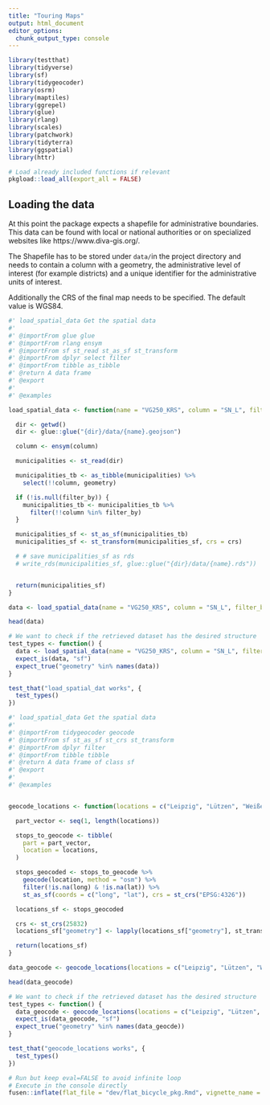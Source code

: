 ```yaml
---
title: "Touring Maps"
output: html_document
editor_options: 
  chunk_output_type: console
---
```


```r
library(testthat)
library(tidyverse)
library(sf)
library(tidygeocoder)
library(osrm)
library(maptiles)
library(ggrepel)
library(glue)
library(rlang)
library(scales)
library(patchwork)
library(tidyterra)
library(ggspatial)
library(httr)
```

<!--
 You need to run the 'description' chunk in the '0-dev_history.Rmd' file before continuing your code there.
-->

```r
# Load already included functions if relevant
pkgload::load_all(export_all = FALSE)
```

## Loading the data

At this point the package expects a shapefile for administrative boundaries. This data can be found
with local or national authorities or on specialized websites like https://www.diva-gis.org/.

 The Shapefile has to be stored under `data/`in the project directory and needs to contain a column with
 a geometry, the administrative level of interest (for example districts) and a unique identifier for the 
 administrative units of interest.

 Additionally the CRS of the final map needs to be specified. The default value is WGS84.

```r
#' load_spatial_data Get the spatial data
#'
#' @importFrom glue glue
#' @importFrom rlang ensym
#' @importFrom sf st_read st_as_sf st_transform
#' @importFrom dplyr select filter
#' @importFrom tibble as_tibble
#' @return A data frame
#' @export
#'
#' @examples

load_spatial_data <- function(name = "VG250_KRS", column = "SN_L", filter_by = NULL, crs = 25832) {

  dir <- getwd()
  dir <- glue::glue("{dir}/data/{name}.geojson")

  column <- ensym(column)

  municipalities <- st_read(dir)

  municipalities_tb <- as_tibble(municipalities) %>%
    select(!!column, geometry)

  if (!is.null(filter_by)) {
    municipalities_tb <- municipalities_tb %>%
      filter(!!column %in% filter_by)
  }

  municipalities_sf <- st_as_sf(municipalities_tb)
  municipalities_sf <- st_transform(municipalities_sf, crs = crs)

  # # save municipalities_sf as rds
  # write_rds(municipalities_sf, glue::glue("{dir}/data/{name}.rds"))


  return(municipalities_sf)
}
```


```r
data <- load_spatial_data(name = "VG250_KRS", column = "SN_L", filter_by = NULL, crs = 25832)

head(data)
```

```r
# We want to check if the retrieved dataset has the desired structure
test_types <- function() {
  data <- load_spatial_data(name = "VG250_KRS", column = "SN_L", filter_by = NULL, crs = 25832)
  expect_is(data, "sf") 
  expect_true("geometry" %in% names(data))
}

test_that("load_spatial_dat works", {
  test_types()
})
```


```r
#' load_spatial_data Get the spatial data
#'
#' @importFrom tidygeocoder geocode
#' @importFrom sf st_as_sf st_crs st_transform
#' @importFrom dplyr filter
#' @importFrom tibble tibble
#' @return A data frame of class sf
#' @export
#'
#' @examples


geocode_locations <- function(locations = c("Leipzig", "Lützen", "Weißenfels", "Naumburg", "Bad Kösen", "bad Sulza", "Auerstedt"), crs = 25832) {

  part_vector <- seq(1, length(locations))

  stops_to_geocode <- tibble(
    part = part_vector,
    location = locations,
  )

  stops_geocoded <- stops_to_geocode %>%
    geocode(location, method = "osm") %>%
    filter(!is.na(long) & !is.na(lat)) %>%
    st_as_sf(coords = c("long", "lat"), crs = st_crs("EPSG:4326"))

  locations_sf <- stops_geocoded

  crs <- st_crs(25832)
  locations_sf["geometry"] <- lapply(locations_sf["geometry"], st_transform, crs) 

  return(locations_sf)
}

```


```r
data_geocode <- geocode_locations(locations = c("Leipzig", "Lützen", "Weißenfels", "Naumburg", "Bad Kösen", "bad Sulza", "Auerstedt"), crs = 25832)

head(data_geocode)
```

```r
# We want to check if the retrieved dataset has the desired structure
test_types <- function() {
  data_geocode <- geocode_locations(locations = c("Leipzig", "Lützen", "Weißenfels", "Naumburg", "Bad Kösen", "bad Sulza", "Auerstedt"), crs = 25832)
  expect_is(data_geocode, "sf") 
  expect_true("geometry" %in% names(data_geocde))
}

test_that("geocode_locations works", {
  test_types()
})
```


```r
# Run but keep eval=FALSE to avoid infinite loop
# Execute in the console directly
fusen::inflate(flat_file = "dev/flat_bicycle_pkg.Rmd", vignette_name = "Minimal")
```
